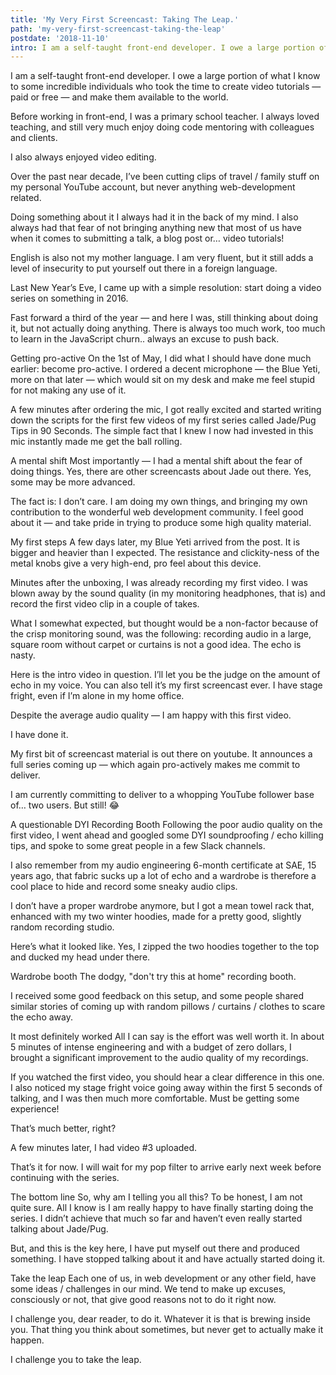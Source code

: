 ```yaml
---
title: 'My Very First Screencast: Taking The Leap.'
path: 'my-very-first-screencast-taking-the-leap'
postdate: '2018-11-10'
intro: I am a self-taught front-end developer. I owe a large portion of what I know to some incredible individuals who took the time to create video tutorials — paid or free — and make them available to the world.
---
```


I am a self-taught front-end developer. I owe a large portion of what I know to some incredible individuals who took the time to create video tutorials — paid or free — and make them available to the world.

Before working in front-end, I was a primary school teacher. I always loved teaching, and still very much enjoy doing code mentoring with colleagues and clients.

I also always enjoyed video editing.

Over the past near decade, I’ve been cutting clips of travel / family stuff on my personal YouTube account, but never anything web-development related.

Doing something about it
I always had it in the back of my mind. I also always had that fear of not bringing anything new that most of us have when it comes to submitting a talk, a blog post or… video tutorials!

English is also not my mother language. I am very fluent, but it still adds a level of insecurity to put yourself out there in a foreign language.

Last New Year’s Eve, I came up with a simple resolution: start doing a video series on something in 2016.

Fast forward a third of the year — and here I was, still thinking about doing it, but not actually doing anything. There is always too much work, too much to learn in the JavaScript churn.. always an excuse to push back.

Getting pro-active
On the 1st of May, I did what I should have done much earlier: become pro-active. I ordered a decent microphone — the Blue Yeti, more on that later — which would sit on my desk and make me feel stupid for not making any use of it.

A few minutes after ordering the mic, I got really excited and started writing down the scripts for the first few videos of my first series called Jade/Pug Tips in 90 Seconds. The simple fact that I knew I now had invested in this mic instantly made me get the ball rolling.

A mental shift
Most importantly — I had a mental shift about the fear of doing things. Yes, there are other screencasts about Jade out there. Yes, some may be more advanced.

The fact is: I don’t care. I am doing my own things, and bringing my own contribution to the wonderful web development community. I feel good about it — and take pride in trying to produce some high quality material.

My first steps
A few days later, my Blue Yeti arrived from the post. It is bigger and heavier than I expected. The resistance and clickity-ness of the metal knobs give a very high-end, pro feel about this device.

Minutes after the unboxing, I was already recording my first video. I was blown away by the sound quality (in my monitoring headphones, that is) and record the first video clip in a couple of takes.

What I somewhat expected, but thought would be a non-factor because of the crisp monitoring sound, was the following: recording audio in a large, square room without carpet or curtains is not a good idea. The echo is nasty.

Here is the intro video in question. I’ll let you be the judge on the amount of echo in my voice. You can also tell it’s my first screencast ever. I have stage fright, even if I’m alone in my home office.

Despite the average audio quality — I am happy with this first video.

I have done it.

My first bit of screencast material is out there on youtube. It announces a full series coming up — which again pro-actively makes me commit to deliver.

I am currently committing to deliver to a whopping YouTube follower base of… two users. But still! 😂

A questionable DYI Recording Booth
Following the poor audio quality on the first video, I went ahead and googled some DYI soundproofing / echo killing tips, and spoke to some great people in a few Slack channels.

I also remember from my audio engineering 6-month certificate at SAE, 15 years ago, that fabric sucks up a lot of echo and a wardrobe is therefore a cool place to hide and record some sneaky audio clips.

I don’t have a proper wardrobe anymore, but I got a mean towel rack that, enhanced with my two winter hoodies, made for a pretty good, slightly random recording studio.

Here’s what it looked like. Yes, I zipped the two hoodies together to the top and ducked my head under there.

Wardrobe booth
The dodgy, "don't try this at home" recording booth.

I received some good feedback on this setup, and some people shared similar stories of coming up with random pillows / curtains / clothes to scare the echo away.

It most definitely worked
All I can say is the effort was well worth it. In about 5 minutes of intense engineering and with a budget of zero dollars, I brought a significant improvement to the audio quality of my recordings.

If you watched the first video, you should hear a clear difference in this one. I also noticed my stage fright voice going away within the first 5 seconds of talking, and I was then much more comfortable. Must be getting some experience!

That’s much better, right?

A few minutes later, I had video #3 uploaded.

That’s it for now. I will wait for my pop filter to arrive early next week before continuing with the series.

The bottom line
So, why am I telling you all this? To be honest, I am not quite sure. All I know is I am really happy to have finally starting doing the series. I didn’t achieve that much so far and haven’t even really started talking about Jade/Pug.

But, and this is the key here, I have put myself out there and produced something. I have stopped talking about it and have actually started doing it.

Take the leap
Each one of us, in web development or any other field, have some ideas / challenges in our mind. We tend to make up excuses, consciously or not, that give good reasons not to do it right now.

I challenge you, dear reader, to do it. Whatever it is that is brewing inside you. That thing you think about sometimes, but never get to actually make it happen.

I challenge you to take the leap.

